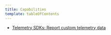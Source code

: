 ```yaml
---
title: Capabilities
template: tableOfContents
---
```


* [Telemetry SDKs: Report custom telemetry data](/docs/telemetry-data-platform/get-started/capabilities/telemetry-sdks-send-custom-telemetry-data-new-relic)
